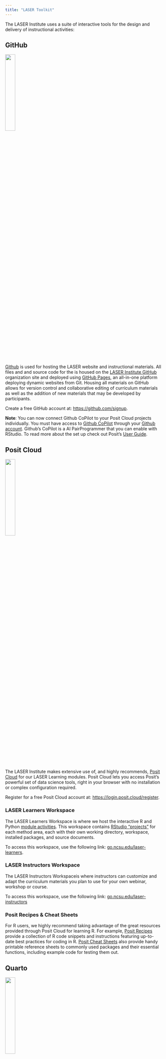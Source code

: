 ```yaml
---
title: "LASER Toolkit"
---
```


The LASER Institute uses a suite of interactive tools for the design and delivery of instructional activities:

## GitHub

![](images/github-logo.png){width="25%"}

[Github](https://github.com) is used for hosting the LASER website and instructional materials. All files and and source code for the is housed on the [LASER Institute GitHub](https://github.com/laser-institute) organization site and deployed using [GitHub Pages](https://pages.github.com), an all-in-one platform deploying dynamic websites from Git. Housing all materials on GitHub allows for version control and collaborative editing of curriculum materials as well as the addition of new materials that may be developed by participants.

Create a free GitHub account at: <https://github.com/signup>.

**Note**: You can now connect Github CoPilot to your Posit Cloud projects individually. You must have access to [Github CoPilot](https://github.com/features/copilot) through your [Github account](https://github.com/). Github’s CoPilot is a AI PairProgrammer that you can enable with RStudio. To read more about the set up check out Posit's [User Guide](#0).

## Posit Cloud

![](images/posit.png){width="25%"}

The LASER Institute makes extensive use of, and highly recommends, [Posit Cloud](https://posit.co/products/cloud/cloud/) for our LASER Learning modules. Posit Cloud lets you access Posit’s powerful set of data science tools, right in your browser with no installation or complex configuration required.

Register for a free Posit Cloud account at: <https://login.posit.cloud/register>.

### LASER Learners Workspace

The LASER Learners Workspace is where we host the interactive R and Python [module activities](https://laser-institute.github.io/laser-website/curriculum-design.html#module-activities). This workspace contains [RStudio “projects”](https://support.posit.co/hc/en-us/articles/200526207-Using-RStudio-Projects) for each method area, each with their own working directory, workspace, installed packages, and source documents.

To access this workspace, use the following link: [go.ncsu.edu/laser-learners](https://go.ncsu.edu/laser-learners).

### LASER Instructors Workspace

The LASER Instructors Workspaceis where instructors can customize and adapt the curriculum materials you plan to use for your own webinar, workshop or course.

To access this workspace, use the following link: [go.ncsu.edu/laser-instructors](http://go.ncsu.edu/laser-instructors)

### Posit Recipes & Cheat Sheets

For R users, we highly recommend taking advantage of the great resources provided through Posit Cloud for learning R. For example, [Posit Recipes](https://posit.cloud/learn/recipes) provide a collection of R code snippets and instructions featuring up-to-date best practices for coding in R. [Posit Cheat Sheets](https://posit.co/resources/cheatsheets) also provide handy printable reference sheets to commonly used packages and their essential functions, including example code for testing them out. 

## Quarto

![](images/quarto.png){width="25%"}

[Quarto](https://quarto.org/) is an open-source scientific and technical publishing system used for creating reproducible, production quality articles, presentations, dashboards, websites, blogs, and books in HTML, PDF, MS Word, ePub, and more. Quarto can be used with R, Python, and other programming languages and is used extensively throughout the institute. All LASER Institute instructional materials, including this website, are created with Quarto.

[Quarto Pub](https://quartopub.com) is a free and easy web publishing platform for Quarto docs. To publish the documents via Quarto Pub, however, you will first need to create an account.

To create a Quarto Pub account, sign up here: <https://quartopub.com/sign-up>

**Note**: If you are using RStudio Desktop, you may need to download and install Quarto here: <https://quarto.org/docs/get-started/>

## RStudio IDE

![](images/rstudio.png){width="25%"}

[RStudio Desktop](https://posit.co/products/open-source/rstudio) is a free desktop application of the RStudio Integrated Developer Environment (IDE) that runs on Windows, MacOS or Linux. Its advantages over Posit Cloud include offline access, full control over the local environment, customization options, data privacy and security, and the ability to leverage the full resources of your local machine, such as CPU, memory, and storage. While we will be using RStudio through Posit Cloud for the LASER Institute, we recommend shifting to RStudio Desktop for your own research. 

Though we will primarily use Posit Cloud for data analysis activities using R or Python, you are welcome to adapt and complete these activities using a Integrated Developer Environment (IDE) of your preference such as [Jupyter Labs](https://jupyter.org/), [Visual Studio](https://visualstudio.microsoft.com/), [Google Collab](https://colab.research.google.com/), or [PyCharm](https://www.jetbrains.com/pycharm/). Please note that support by the project team for the alternative IDEs is very limited so we will rely on those in our scholar community with expertise to assist.

## Slack

![](images/slack.png){width="20%"}

Throughout the year, we provide ongoing asynchronous support and communication through Slack ([http://slack.com](http://slack.com/)), a web-based app that allows for text messaging, voice and video calls, and media and file sharing either in private chats or as part of communities called "workspaces." Slack runs on Web, Windows, Linux, MacOS, Android, Windows Phone and iOS.

To join our LASER Institute workspace on Slack, create an account and visit: <https://go.ncsu.edu/laser-slack>.
